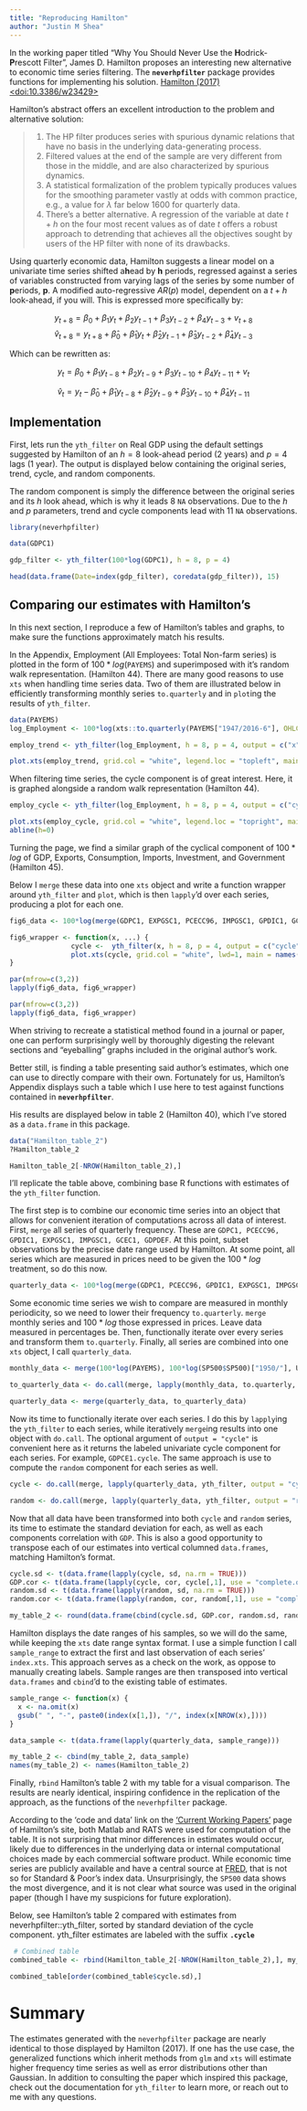 ```yaml
---
title: "Reproducing Hamilton"
author: "Justin M Shea"
---
```


<!--
  %\VignetteIndexEntry{Reproducing Hamilton}  
  %\VignetteEngine{simplermarkdown::mdweave_to_html}
  %\VignetteEncoding{UTF-8}
-->


  In the working paper titled "Why You Should Never Use the **H**odrick-**P**rescott Filter", James D. Hamilton proposes an interesting new alternative to economic time series filtering. The **`neverhpfilter`** package provides functions for implementing his solution.
[Hamilton (2017) <doi:10.3386/w23429>](https://www.nber.org/papers/w23429)


Hamilton's abstract offers an excellent introduction to the problem and alternative solution:


  > 
  (1) The HP filter produces series with spurious dynamic relations that have no basis in the underlying data-generating process.  
  (2) Filtered values at the end of the sample are very different from those in the middle, and are also characterized by spurious dynamics.  
  (3) A statistical formalization of the problem typically produces values for the smoothing parameter vastly at odds with common practice, e.g., a value for $\lambda$ far below 1600 for quarterly data.  
  (4) There's a better alternative. A regression of the variable at date $t + h$ on the four most recent values as of date $t$ offers a robust approach to detrending that achieves all the objectives sought by users of the HP filter with none of its drawbacks.


Using quarterly economic data, Hamilton suggests a linear model on a 
univariate time series shifted a**h**ead by **h** periods, regressed against 
a series of variables constructed from varying lags of the series by some number of **p**eriods, **p**. A modified auto-regressive $AR(p)$ model, dependent on a $t+h$ look-ahead, if you will. This is expressed more specifically by:

$$y_{t+8} = \beta_0 + \beta_1 y_t + \beta_2 y_{t-1} +\beta_3 y_{t-2} + \beta_4 y_{t-3} + v_{t+8}$$
$$\hat{v}_{t+8} = y_{t+8} + \hat{\beta}_0 + \hat{\beta}_1 y_t + \hat{\beta}_2 y_{t-1} + \hat{\beta}_3 y_{t-2} + \hat{\beta}_4 y_{t-3}$$

Which can be rewritten as:

$$y_{t} = \beta_0 + \beta_1 y_{t-8} + \beta_2 y_{t-9} + \beta_3 y_{t-10} + \beta_4 y_{t-11} + v_{t}$$

$$\hat{v}_{t} = y_{t} - \hat{\beta}_0 + \hat{\beta}_1 y_{t-8} + \hat{\beta}_2 y_{t-9} + \hat{\beta}_3 y_{t-10} + \hat{\beta}_4 y_{t-11}$$



## Implementation

First, lets run the `yth_filter` on Real GDP using the default settings suggested by Hamilton of an $h = 8$ look-ahead period (2 years) and $p = 4$ lags (1 year). The output is displayed below containing the original series, trend, cycle, and random components. 

The random component is simply the difference between the original series and its $h$ look ahead, which is why it leads 8 `NA` observations. Due to the $h$ and $p$ parameters, trend and cycle components lead with 11 `NA` observations.


```r
library(neverhpfilter)
```

```r
data(GDPC1)

gdp_filter <- yth_filter(100*log(GDPC1), h = 8, p = 4)

head(data.frame(Date=index(gdp_filter), coredata(gdp_filter)), 15)
```

## Comparing our estimates with Hamilton's

In this next section, I reproduce a few of Hamilton's tables and graphs, to make
sure the functions approximately match his results.

In the Appendix, Employment (All Employees: Total Non-farm series) is plotted in the form of $100 * log($`PAYEMS`$)$ and superimposed with it's random walk representation. (Hamilton 44). There are many good reasons to use `xts` when handling time series data. Two of them are illustrated below in efficiently transforming monthly series `to.quarterly` and in `plot`ing the results of `yth_filter`.

```r
data(PAYEMS)
log_Employment <- 100*log(xts::to.quarterly(PAYEMS["1947/2016-6"], OHLC = FALSE))

employ_trend <- yth_filter(log_Employment, h = 8, p = 4, output = c("x", "trend"), family = gaussian)

plot.xts(employ_trend, grid.col = "white", legend.loc = "topleft", main = "Log of Employment and trend")
```

When filtering time series, the cycle component is of great interest. Here, it is graphed alongside
a random walk representation (Hamilton 44).

```r
employ_cycle <- yth_filter(log_Employment, h = 8, p = 4, output = c("cycle", "random"), family = gaussian)

plot.xts(employ_cycle, grid.col = "white", legend.loc = "topright", main="Log of Employment cycle and random")
abline(h=0)
```

Turning the page, we find a similar graph of the cyclical component of $100 * log$ of GDP, Exports, Consumption, Imports, Investment, and Government (Hamilton 45). 

Below I `merge` these data into one `xts` object and write a function wrapper around `yth_filter` and `plot`, which is then `lapply`'d over each series, producing a plot for each one.

```r
fig6_data <- 100*log(merge(GDPC1, EXPGSC1, PCECC96, IMPGSC1, GPDIC1, GCEC1)["1947/2016-3"])

fig6_wrapper <- function(x, ...) {
               cycle <-  yth_filter(x, h = 8, p = 4, output = c("cycle", "random"), family = gaussian)
               plot.xts(cycle, grid.col = "white", lwd=1, main = names(x))
}
```

```r
par(mfrow=c(3,2))
lapply(fig6_data, fig6_wrapper)
```

```r
par(mfrow=c(3,2))
lapply(fig6_data, fig6_wrapper)
```

When striving to recreate a statistical method found in a journal or paper, one can perform surprisingly well by thoroughly digesting the relevant sections and "eyeballing" graphs included in the original author's work.

Better still, is finding a table presenting said author's estimates, which one 
can use to directly compare with their own. Fortunately for us, Hamilton's 
Appendix displays such a table which I use here to test against functions 
contained in **`neverhpfilter`**.

His results are displayed below in table 2 (Hamilton 40), which I've stored as a `data.frame` in this package.

```r
data("Hamilton_table_2")
?Hamilton_table_2
```

```r
Hamilton_table_2[-NROW(Hamilton_table_2),]
```


I'll replicate the table above, combining base R functions with estimates of the `yth_filter` function.

The first step is to combine our economic time series into an object that allows 
for convenient iteration of computations across all data of interest. First, 
`merge` all series of quarterly frequency. These are `GDPC1, PCECC96, GPDIC1, EXPGSC1, IMPGSC1, GCEC1, GDPDEF`. At this point, subset observations by the precise date 
range used by Hamilton. At some point, all series which are measured in prices 
need to be given the $100*log$ treatment, so do this now.

```r
quarterly_data <- 100*log(merge(GDPC1, PCECC96, GPDIC1, EXPGSC1, IMPGSC1, GCEC1, GDPDEF)["1947/2016-3"])
```

Some economic time series we wish to compare are measured in monthly periodicity, 
so we need to lower their frequency `to.quarterly`. `merge` monthly series and 
$100*log$ those expressed in prices. Leave data measured in percentages be.
Then, functionally iterate over every series and transform them `to.quarterly`.
Finally, all series are combined into one `xts` object, I call `quarterly_data`.

```r
monthly_data <- merge(100*log(PAYEMS), 100*log(SP500$SP500)["1950/"], UNRATENSA, GS10, FEDFUNDS)

to_quarterly_data <- do.call(merge, lapply(monthly_data, to.quarterly, OHLC = FALSE))["1947/2016-6"]

quarterly_data <- merge(quarterly_data, to_quarterly_data)
```

Now its time to functionally iterate over each series. I do this by `lapply`ing 
the `yth_filter` to each series, while iteratively `merge`ing results into one 
object with `do.call`. The optional argument of `output = "cycle"` is convenient
here as it returns the labeled univariate cycle component for each series. For
example, `GDPCE1.cycle`. The same approach is use to compute the `random` 
component for each series as well.

```r
cycle <- do.call(merge, lapply(quarterly_data, yth_filter, output = "cycle"))

random <- do.call(merge, lapply(quarterly_data, yth_filter, output = "random"))
```

Now that all data have been transformed into both `cycle` and `random` series, 
its time to estimate the standard deviation for each, as well as each components correlation with `GDP`. This is also a good opportunity to `t`ranspose each of our estimates into vertical columned `data.frames`, matching Hamilton's format. 

```r
cycle.sd <- t(data.frame(lapply(cycle, sd, na.rm = TRUE)))
GDP.cor <- t(data.frame(lapply(cycle, cor, cycle[,1], use = "complete.obs")))
random.sd <- t(data.frame(lapply(random, sd, na.rm = TRUE)))
random.cor <- t(data.frame(lapply(random, cor, random[,1], use = "complete.obs")))

my_table_2 <- round(data.frame(cbind(cycle.sd, GDP.cor, random.sd, random.cor)), 2)
```

Hamilton displays the date ranges of his samples, so we will do the same, while
keeping the `xts` date range syntax format. I use a simple function I call 
`sample_range` to extract the first and last observation of each series' `index.xts`. This approach serves as a check on the work, as oppose to manually creating labels.
Sample ranges are then `t`ransposed into vertical `data.frames` and `cbind`'d to 
the existing table of estimates. 

```r
sample_range <- function(x) {
  x <- na.omit(x)
  gsub(" ", "-", paste0(index(x[1,]), "/", index(x[NROW(x),])))
}

data_sample <- t(data.frame(lapply(quarterly_data, sample_range)))

my_table_2 <- cbind(my_table_2, data_sample)
names(my_table_2) <- names(Hamilton_table_2)
```


Finally, `rbind` Hamilton's table 2 with my table for a visual comparison. The 
results are nearly identical, inspiring confidence in the replication of the 
approach, as the functions of the `neverhpfilter` package.


According to the 'code and data' link on the ['Current Working Papers'](http://econweb.ucsd.edu/~jhamilto/#working) page of Hamilton's site,
both Matlab and RATS were used for computation of the table. It is not
surprising that minor differences in estimates would occur, likely due to 
differences in the underlying data or internal computational choices made by each commercial software product. While economic time series are publicly available 
and have a central source at [FRED](https://fred.stlouisfed.org/), that is not 
so for Standard & Poor's index data. Unsurprisingly, the `SP500` data shows the 
most divergence, and it is not clear what source was used in the original paper
(though I have my suspicions for future exploration).

Below, see Hamilton's table 2 compared with estimates from neverhpfilter::yth_filter, sorted by standard deviation of the cycle component. yth_filter estimates are labeled with the suffix **`.cycle`**

```r
 # Combined table
combined_table <- rbind(Hamilton_table_2[-NROW(Hamilton_table_2),], my_table_2)

combined_table[order(combined_table$cycle.sd),]
```

# Summary

The estimates generated with the `neverhpfilter` package are nearly identical to those displayed by Hamilton (2017). If one has the use case, the generalized functions 
which inherit methods from `glm` and `xts` will estimate higher frequency time 
series as well as error distributions other than Gaussian. In addition to 
consulting the paper which inspired this package, check out the documentation 
for `yth_filter` to learn more, or reach out to me with any questions.

